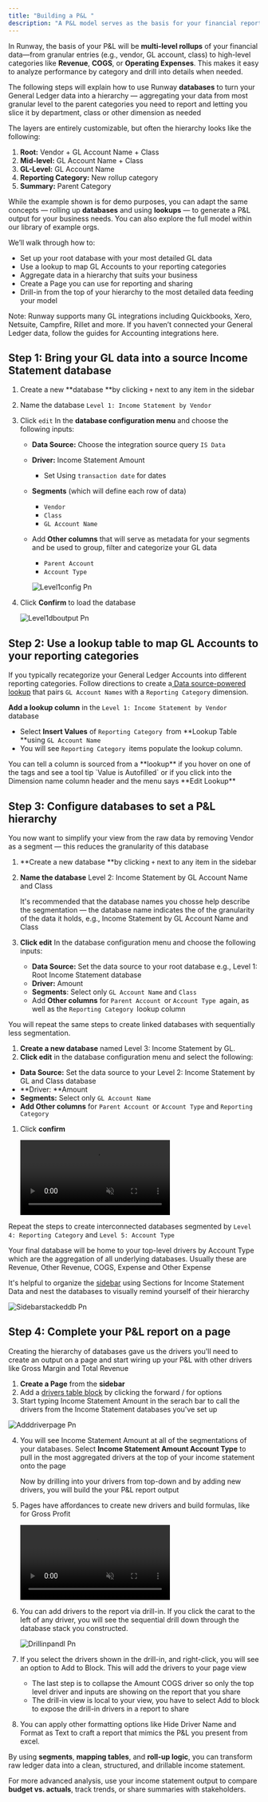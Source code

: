 ```yaml
---
title: "Building a P&L "
description: "A P&L model serves as the basis for your financial reporting and forecasting needs. This guide explains how to build a customizable P&L off of your General Ledger data "
---
```


In Runway, the basis of your P&L will be **multi-level rollups** of your financial data—from granular entries (e.g., vendor, GL account, class) to high-level categories like **Revenue**, **COGS**, or **Operating Expenses**. This makes it easy to analyze performance by category and drill into details when needed.

The following steps will explain how to use Runway **databases** to turn your General Ledger data into a hierarchy — aggregating your data from most granular level to the parent categories you need to report and letting you slice it by department, class or other dimension as needed

The layers are entirely customizable, but often the hierarchy looks like the following:

1. **Root:** Vendor \+ GL Account Name \+ Class
2. **Mid-level:** GL Account Name \+ Class
3. **GL-Level:** GL Account Name
4. **Reporting Category:** New rollup category
5. **Summary:** Parent Category

While the example shown is for demo purposes, you can adapt the same concepts — rolling up **databases** and using **lookups** — to generate a P&L output for your business needs. You can also explore the full model within our library of example orgs.

We’ll walk through how to:

- Set up your root database with your most detailed GL data
- Use a lookup to map GL Accounts to your reporting categories
- Aggregate data in a hierarchy that suits your business
- Create a Page you can use for reporting and sharing
- Drill-in from the top of your hierarchy to the most detailed data feeding your model

<Info>
  Note: Runway supports many GL integrations including Quickbooks, Xero, Netsuite, Campfire, Rillet and more. If you haven’t connected your General Ledger data, follow the guides for Accounting integrations here.
</Info>

## Step 1: Bring your GL data into a source Income Statement database

1. Create a new \*\*database \*\*by clicking `+` next to any item in the sidebar
2. Name the database `Level 1: Income Statement by Vendor`
3. Click `edit` In the **database configuration menu** and choose the following inputs:
   - **Data Source:** Choose the integration source query `IS Data`
   - **Driver:** Income Statement Amount
     - Set Using `transaction date` for dates
   - **Segments** (which will define each row of data)
     - `Vendor`
     - `Class`
     - `GL Account Name`
   - Add **Other columns** that will serve as metadata for your segments and be used to group, filter and categorize your GL data
     - `Parent Account`
     - `Account Type`

     ![Level1config Pn](/CleanShot2025-05-16at00.42.20@2x.png)
4. Click **Confirm** to load the database

   ![Level1dboutput Pn](/images/PandL/Level1dboutput.png)

## Step 2: Use a lookup table to map GL Accounts to your reporting categories

If you typically recategorize your General Ledger Accounts into different reporting categories. Follow directions to create a[ Data source-powered lookup](https://docs.runway.com/guides/modeling/lookups#data-source-powered-lookup-recommended) that pairs `GL Account Names` with a `Reporting Category` dimension.

**Add a lookup column** in the `Level 1: Income Statement by Vendor `database

- Select **Insert Values** of `Reporting Category `from \*\*Lookup Table \*\*using `GL Account Name`
- You will see `Reporting Category `items populate the lookup column.

<Tip>
  You can tell a column is sourced from a **lookup** if you hover on one of the tags and see a tool tip `Value is Autofilled` or if you click into the Dimension name column header and the menu says **Edit Lookup**
</Tip>

## Step 3: Configure databases to set a P&L hierarchy

You now want to simplify your view from the raw data by removing Vendor as a segment — this reduces the granularity of this database

1. \*\*Create a new database \*\*by clicking `+` next to any item in the sidebar
2. **Name the database** Level 2: Income Statement by GL Account Name and Class

   <Tip>
     It's recommended that the database names you chosse help describe the segmentation —  the database name indicates the of the granularity of the data it holds, e.g., Income Statement by GL Account Name and Class
   </Tip>
3. **Click edit** In the database configuration menu and choose the following inputs:
   - **Data Source:** Set the data source to your root database e.g., Level 1: Root Income Statement database
   - **Driver:** Amount
   - **Segments**: Select only `GL Account Name` and `Class`
   - Add **Other columns** for `Parent Account `or `Account Type `again, as well as the `Reporting Category `lookup column

You will repeat the same steps to create linked databases with sequentially less segmentation.

1. **Create a new database** named Level 3: Income Statement by GL.
2. **Click edit** in the database configuration menu and select the following:

- **Data Source:** Set the data source to your Level 2: Income Statement by GL and Class database
- \*\*Driver: \*\*Amount
- **Segments:** Select only `GL Account Name`
- **Add Other columns** for `Parent Account `or `Account Type` and `Reporting Category`

1. Click **confirm**

   <video muted autoplay="true" loop controls playsinline="true" class="doc-video" src="https://documentation.runwaydev.com/videos/CleanShot 2025-05-16 at 01.12.26-converted.mp4" />

Repeat the steps to create interconnected databases segmented by `Level 4: Reporting Category` and `Level 5: Account Type`

Your final database will be home to your top-level drivers by Account Type which are the aggregation of all underlying databases. Usually these are Revenue, Other Revenue, COGS, Expense and Other Expense

It's helpful to organize the [sidebar](https://docs.runway.com/concepts/sidebar#sections-for-better-organization) using Sections for Income Statement Data and nest the databases to visually remind yourself of their hierarchy

![Sidebarstackeddb Pn](/CleanShot2025-05-16at01.06.17@2x.png)

## **Step 4: Complete your P&L report on a page**

Creating the hierarchy of databases gave us the drivers you'll need to create an output on a page and start wiring up your P&L with other drivers like Gross Margin and Total Revenue

1. **Create a Page** from the **sidebar**
2. Add a [drivers table block](https://docs.runway.com/concepts/pages/drivers-table-block) by clicking the forward / for options
3. Start typing Income Statement Amount in the serach bar to call the drivers from the Income Statement databases you've set up

![Adddriverpage Pn](/CleanShot2025-05-16at01.42.51@2x.png)

4. You will see Income Statement Amount at all of the segmentations of your databases. Select **Income Statement Amount Account Type** to pull in the most aggregated drivers at the top of your income statement onto the page

   Now by drilling into your drivers from top-down and by adding new drivers, you will build the your P&L report output
5. Pages have affordances to create new drivers and build formulas, like for Gross Profit

   <video muted autoplay="true" loop controls playsinline="true" class="doc-video" src="https://documentation.runwaydev.com/videos/addinggrossprofit.mp4" />
6. You can add drivers to the report via drill-in. If you click the carat to the left of any driver, you will see the sequential drill down through the database stack you constructed.

   ![Drillinpandl Pn](/images/PandL/drillinpandl.png)
7. If you select the drivers shown in the drill-in, and right-click, you will see an option to Add to Block. This will add the drivers to your page view
   - The last step is to collapse the Amount COGS driver so only the top level driver and inputs are showing on the report that you share
   - The drill-in view is local to your view, you have to select Add to block to expose the drill-in drivers in a report to share
8. You can apply other formatting options like Hide Driver Name and Format as Text to craft a report that mimics the P&L you present from excel.

By using **segments**, **mapping tables**, and **roll-up logic**, you can transform raw ledger data into a clean, structured, and drillable income statement.

For more advanced analysis, use your income statement output to compare **budget vs. actuals**, track trends, or share summaries with stakeholders.